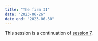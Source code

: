 ```yaml
---
title: "The firm II"
date: "2023-06-26"
date_end: "2023-06-30"
---
```


This session is a continuation of [session 7](/content/07-content.qmd).
